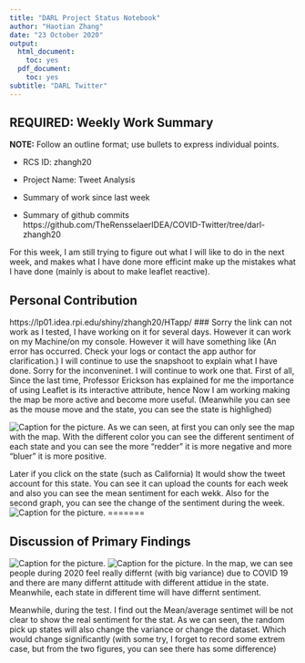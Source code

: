 ```yaml
---
title: "DARL Project Status Notebook"
author: "Haotian Zhang"
date: "23 October 2020"
output:
  html_document:
    toc: yes
  pdf_document:
    toc: yes
subtitle: "DARL Twitter"
---
```




## REQUIRED: Weekly Work Summary	

**NOTE:** Follow an outline format; use bullets to express individual points. 

* RCS ID: zhangh20
* Project Name: Tweet Analysis
* Summary of work since last week 

* Summary of github commits 
   https://github.com/TheRensselaerIDEA/COVID-Twitter/tree/darl-zhangh20

For this week, I am still trying to figure out what I will like to do in the next week, and makes what I have done more efficint make up the mistakes what I have done (mainly is about to make leaflet reactive). 

## Personal Contribution	

  https://lp01.idea.rpi.edu/shiny/zhangh20/HTapp/
  ### Sorry the link can not work as I tested, I have working on it for several days. However it can work on my Machine/on my console. However it will have something like (An error has occurred. Check your logs or contact the app author for clarification.) I will continue to use the snapshoot to explain what I have done. Sorry for the inconveninet. I will continue to work one that. 
  First of all, Since the last time, Professor Erickson has explained for me the importance of using Leaflet is its interactive attribute, hence Now I am working making the map be more active and become more useful. (Meanwhile you  can see as the mouse move and the state, you can see the state is highlighed)
  
  ![Caption for the picture.](./zhangh20Folder/1023-p1.jpg)
  As we can seen, at first you can only see the map with the map. With the different color you can see the different sentiment of each state and you can see the more "redder" it is more negative and more "bluer" it is more positive.
  
  Later if you click on the state (such as California) It would show the tweet account for this state. You can see it can upload the counts for each week and also you can see the mean sentiment for each wekk. Also for the second graph, you can see the change of the sentiment during the week. 
  ![Caption for the picture.](./zhangh20Folder/1023-p2.jpg)
=======


## Discussion of Primary Findings 	


  ![Caption for the picture.](./zhangh20Folder/1023-p3.jpg)
  ![Caption for the picture.](./zhangh20Folder/1023-p4.jpg)
  In the map, we can see people during 2020 feel really differnt (with big variance) due to COVID 19 and there are many differnt attitude with different attidue in the state. Meanwhile, each state in different time will have differnt sentiment. 
  
  Meanwhile, during the test. I find out the Mean/average sentimet will be not clear to show the real sentiment for the stat. As we can seen, the random pick up states will also change the variance or change the dataset. Which would change significantly (with some try, I forget to record some extrem case, but from the two figures, you can see there has some difference)